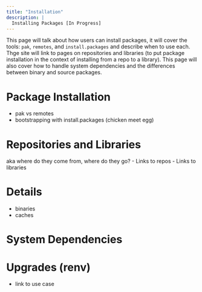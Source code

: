 ```yaml
---
title: "Installation"
description: |
  Installing Packages [In Progress]
---
```


This page will talk about how users can install packages, it will cover the tools: `pak`, `remotes`, and `install.packages` and describe when to use each. Thge site will link to pages on repositories and libraries (to put package installation in the context of installing from a repo to a library). This page will also cover how to handle system dependencies and the differences between binary and source packages.

# Package Installation
- pak vs remotes
- bootstrapping with install.packages (chicken meet egg)

# Repositories and Libraries 
aka where do they come from, where do they go?
- Links to repos 
- Links to libraries

# Details
- binaries
- caches

# System Dependencies

# Upgrades (renv)
- link to use case